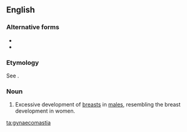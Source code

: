 ==English==
{{wikipedia}}

===Alternative forms===
* {{l|en|gynecomastia}}
* {{l|en|gynaecomasty}}

===Etymology===
See {{m|en|gynaecomasty}}.

===Noun===
{{en-noun|-}}

# {{lb|en|British spelling|medicine}} Excessive development of [[breast]]s in [[male]]s, resembling the breast development in women.

[[ta:gynaecomastia]]